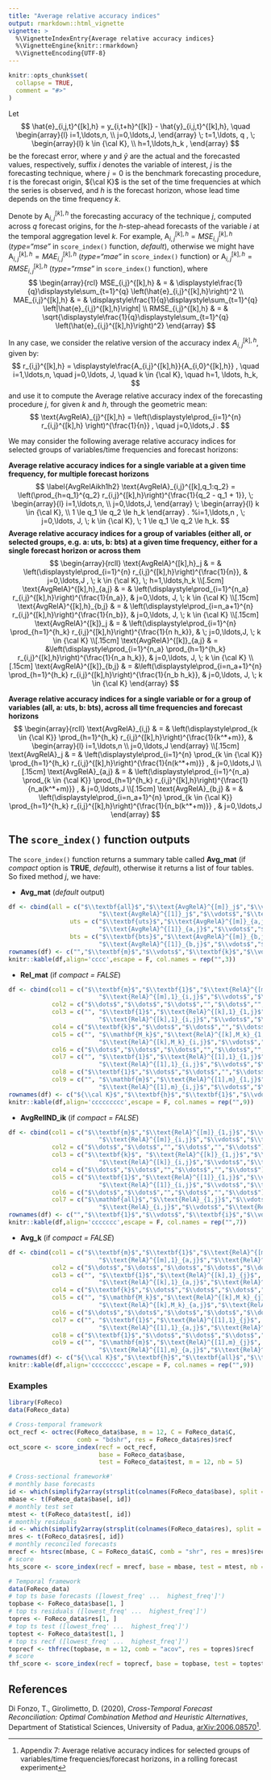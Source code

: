 ```yaml
---
title: "Average relative accuracy indices"
output: rmarkdown::html_vignette
vignette: >
  %\VignetteIndexEntry{Average relative accuracy indices}
  %\VignetteEngine{knitr::rmarkdown}
  %\VignetteEncoding{UTF-8}
---
```


```r
knitr::opts_chunk$set(
  collapse = TRUE,
  comment = "#>"
)
```

Let
$$
\hat{e}_{i,j,t}^{[k],h} = y_{i,t+h}^{[k]} - \hat{y}_{i,j,t}^{[k],h}, \quad
\begin{array}{l}
i=1,\ldots,n, \\
j=0,\ldots,J,
\end{array} \;  t=1,\ldots, q , \;
\begin{array}{l}
k \in {\cal K}, \\
h=1,\ldots,h_k ,
\end{array}
$$
be the forecast error, where $y$ and $\hat{y}$ are the actual and the forecasted values, respectively, suffix $i$ denotes the variable of interest, $j$ is the forecasting technique, where $j=0$ is the benchmark forecasting procedure, $t$ is the forecast origin, ${\cal K}$ is the set of the time frequencies at which the series is observed, and $h$ is the forecast horizon, whose lead time depends on the time frequency $k$.

Denote by A$_{i,j}^{[k],h}$ the forecasting accuracy of the technique $j$, computed across $q$ forecast origins, for the $h$-step-ahead forecasts of the variable $i$ at the temporal aggregation level $k$. For example, A$_{i,j}^{[k],h} = MSE_{i,j}^{[k],h}$ (*type="mse"* in `score_index()` function, *default*), otherwise we might have A$_{i,j}^{[k],h} = MAE_{i,j}^{[k],h}$ (*type="mae"* in `score_index()` function) or A$_{i,j}^{[k],h} = RMSE_{i,j}^{[k],h}$ (*type="rmse"* in `score_index()` function), where
$$
\begin{array}{rcl}
MSE_{i,j}^{[k],h} & = & \displaystyle\frac{1}{q}\displaystyle\sum_{t=1}^{q} \left(\hat{e}_{i,j}^{[k],h}\right)^2 \\
MAE_{i,j}^{[k],h} & = & \displaystyle\frac{1}{q}\displaystyle\sum_{t=1}^{q} \left|\hat{e}_{i,j}^{[k],h}\right| \\
RMSE_{i,j}^{[k],h} & = & \sqrt{\displaystyle\frac{1}{q}\displaystyle\sum_{t=1}^{q} \left(\hat{e}_{i,j}^{[k],h}\right)^2}
\end{array}
$$

\noindent In any case, we consider the relative version of the accuracy index $A_{i,j}^{[k],h}$, given by:
$$
r_{i,j}^{[k],h} = \displaystyle\frac{A_{i,j}^{[k],h}}{A_{i,0}^{[k],h}} ,
\quad i=1,\ldots,n, \quad  j=0,\ldots, J, \quad k \in {\cal K}, \quad h=1, \ldots, h_k,
$$
and use it to compute the Average relative accuracy index of the forecasting procedure $j$, for given $k$ and $h$, through the geometric mean:
$$
\text{AvgRelA}_{j}^{[k],h} = \left(\displaystyle\prod_{i=1}^{n} r_{i,j}^{[k],h} \right)^{\frac{1}{n}} , \quad j=0,\ldots,J .
$$

\noindent We may consider the following average relative accuracy indices for selected groups of variables/time frequencies and forecast horizons:

**Average relative accuracy indices for a single variable at a given time frequency, for multiple forecast horizons**
$$
\label{AvgRelAikh1h2}
\text{AvgRelA}_{i,j}^{[k],q_1:q_2} = \left(\prod_{h=q_1}^{q_2} r_{i,j}^{[k],h}\right)^{\frac{1}{q_2 - q_1 + 1}}, \;
\begin{array}{l}
	i=1,\ldots,n, \\
	j=0,\ldots,J,
\end{array} \;
\begin{array}{l}
	k \in {\cal K}, \\
	1 \le q_1 \le q_2 \le h_k
\end{array} .
%i=1,\ldots,n , \; j=0,\ldots, J, \; k \in {\cal K}, \; 1 \le q_1 \le q_2 \le h_k.
$$
**Average relative accuracy indices for a group of variables (either all, or selected groups, e.g. a: uts, b: bts) at a given time frequency, either for a single forecast horizon or across them**
$$
\begin{array}{rcll}
\text{AvgRelA}^{[k],h}_j & = &
\left(\displaystyle\prod_{i=1}^{n} r_{i,j}^{[k],h}\right)^{\frac{1}{n}}, &
 j=0,\ldots,J , \; k \in {\cal K}, \; h=1,\ldots,h_k \\[.5cm]
\text{AvgRelA}^{[k],h}_{a,j} & = & \left(\displaystyle\prod_{i=1}^{n_a} r_{i,j}^{[k],h}\right)^{\frac{1}{n_a}}, &
 j=0,\ldots, J, \; k \in {\cal K} \\[.15cm]
\text{AvgRelA}^{[k],h}_{b,j} & = & \left(\displaystyle\prod_{i=n_a+1}^{n} r_{i,j}^{[k],h}\right)^{\frac{1}{n_b}}, &
j=0,\ldots, J, \; k \in {\cal K} \\[.15cm]
\text{AvgRelA}^{[k]}_j & = & \left(\displaystyle\prod_{i=1}^{n} \prod_{h=1}^{h_k} r_{i,j}^{[k],h}\right)^{\frac{1}{n h_k}}, &
\; j=0,\ldots,J, \; k \in {\cal K} \\[.15cm]
\text{AvgRelA}^{[k]}_{a,j} & = &\left(\displaystyle\prod_{i=1}^{n_a} \prod_{h=1}^{h_k} r_{i,j}^{[k],h}\right)^{\frac{1}{n_a h_k}}, &
j=0,\ldots, J, \; k \in {\cal K} \\[.15cm]
\text{AvgRelA}^{[k]}_{b,j} & = &\left(\displaystyle\prod_{i=n_a+1}^{n} \prod_{h=1}^{h_k} r_{i,j}^{[k],h}\right)^{\frac{1}{n_b h_k}}, &
 j=0,\ldots, J, \; k \in {\cal K}
\end{array}
$$

**Average relative accuracy indices for a single variable or for a group of variables (all, a: uts, b: bts), across all time frequencies and forecast horizons**
$$
\begin{array}{rcll}
\text{AvgRelA}_{i,j} & = & \left(\displaystyle\prod_{k \in {\cal K}} \prod_{h=1}^{h_k} r_{i,j}^{[k],h}\right)^{\frac{1}{k^*+m}}, &
\begin{array}{l}
i=1,\ldots,n  \\ j=0,\ldots,J
\end{array} \\[.15cm]
\text{AvgRelA}_j & = & \left(\displaystyle\prod_{i=1}^{n} \prod_{k \in {\cal K}} \prod_{h=1}^{h_k} r_{i,j}^{[k],h}\right)^{\frac{1}{n(k^*+m)}}  , & j=0,\ldots,J \\[.15cm]
\text{AvgRelA}_{a,j} & = & \left(\displaystyle\prod_{i=1}^{n_a} \prod_{k \in {\cal K}} \prod_{h=1}^{h_k} r_{i,j}^{[k],h}\right)^{\frac{1}{n_a(k^*+m)}}  , & j=0,\ldots,J \\[.15cm]
\text{AvgRelA}_{b,j} & = & \left(\displaystyle\prod_{i=n_a+1}^{n} \prod_{k \in {\cal K}} \prod_{h=1}^{h_k} r_{i,j}^{[k],h}\right)^{\frac{1}{n_b(k^*+m)}} , & j=0,\ldots,J
\end{array}
$$

## The `score_index()` function outputs

The `score_index()` function returns a summary table called **Avg$\_$mat** (if *compact* option is **TRUE**, *default*), otherwise it returns a list of four tables. So fixed method $j$, we have:

- **Avg$\_$mat** (*default* output)
```r
df <- cbind(all = c("$\\textbf{all}$","$\\text{AvgRelA}^{[m]}_j$","$\\vdots$","$\\text{AvgRelA}^{[k]}_j$","$\\vdots$",
                         "$\\text{AvgRelA}^{[1]}_j$","$\\vdots$","$\\text{AvgRelA}_j$"),
                 uts = c("$\\textbf{uts}$","$\\text{AvgRelA}^{[m]}_{a,j}$","$\\vdots$","$\\text{AvgRelA}^{[k]}_{a,j}$","$\\vdots$",
                         "$\\text{AvgRelA}^{[1]}_{a,j}$","$\\vdots$","$\\text{AvgRelA}_{a,j}$"),
                 bts = c("$\\textbf{bts}$","$\\text{AvgRelA}^{[m]}_{b,j}$","$\\vdots$","$\\text{AvgRelA}^{[k]}_{b,j}$","$\\vdots$",
                         "$\\text{AvgRelA}^{[1]}_{b,j}$","$\\vdots$","$\\text{AvgRelA}_{b,j}$"))
rownames(df) <- c("","$\\textbf{m}$","$\\vdots$","$\\textbf{k}$","$\\vdots$","$\\textbf{1}$","$\\vdots$","$\\textbf{all}$")
knitr::kable(df,align='cccc',escape = F, col.names = rep("",3))
```

- **Rel$\_$mat** (if *compact = FALSE*)
```r
df <- cbind(col1 = c("$\\textbf{m}$","$\\textbf{1}$","$\\text{RelA}^{[m],1}_{1,j}$","$\\vdots$",
                         "$\\text{RelA}^{[m],1}_{i,j}$","$\\vdots$","$\\text{RelA}^{[m],1}_{n,j}$"),
            col2 = c("$\\dots$","$\\dots$","$\\dots$","","$\\dots$","","$\\dots$"),
            col3 = c("", "$\\textbf{1}$","$\\text{RelA}^{[k],1}_{1,j}$","$\\vdots$",
                         "$\\text{RelA}^{[k],1}_{i,j}$","$\\vdots$","$\\text{RelA}^{[k],1}_{n,j}$"),
            col4 = c("$\\textbf{k}$","$\\dots$","$\\dots$","","$\\dots$","","$\\dots$"),
            col5 = c("", "$\\mathbf{M_k}$","$\\text{RelA}^{[k],M_k}_{1,j}$","$\\vdots$",
                         "$\\text{RelA}^{[k],M_k}_{i,j}$","$\\vdots$","$\\text{RelA}^{[k],M_k}_{n,j}$"),
            col6 = c("$\\dots$","$\\dots$","$\\dots$","","$\\dots$","","$\\dots$"),
            col7 = c("", "$\\textbf{1}$","$\\text{RelA}^{[1],1}_{1,j}$","$\\vdots$",
                         "$\\text{RelA}^{[1],1}_{i,j}$","$\\vdots$","$\\text{RelA}^{[1],1}_{n,j}$"),
            col8 = c("$\\textbf{1}$","$\\dots$","$\\dots$","","$\\dots$","","$\\dots$"),
            col9 = c("", "$\\mathbf{m}$","$\\text{RelA}^{[1],m}_{1,j}$","$\\vdots$",
                         "$\\text{RelA}^{[1],m}_{i,j}$","$\\vdots$","$\\text{RelA}^{[1],m}_{n,j}$"))
rownames(df) <- c("${\\cal K}$","$\\textbf{h}$","$\\textbf{1}$","$\\vdots$","$\\textbf{i}$","$\\vdots$","$\\textbf{n}$")
knitr::kable(df,align='ccccccccc',escape = F, col.names = rep("",9))
```

- **AvgRelIND$\_$ik** (if *compact = FALSE*)
```r
df <- cbind(col1 = c("$\\textbf{m}$","$\\text{RelA}^{[m]}_{1,j}$","$\\vdots$",
                         "$\\text{RelA}^{[m]}_{i,j}$","$\\vdots$","$\\text{RelA}^{[m]}_{n,j}$"),
            col2 = c("$\\dots$","$\\dots$","","$\\dots$","","$\\dots$"),
            col3 = c("$\\textbf{k}$", "$\\text{RelA}^{[k]}_{1,j}$","$\\vdots$",
                         "$\\text{RelA}^{[k]}_{i,j}$","$\\vdots$","$\\text{RelA}^{[k]}_{n,j}$"),
            col4 = c("$\\dots$","$\\dots$","","$\\dots$","","$\\dots$"),
            col5 = c("$\\textbf{1}$","$\\text{RelA}^{[1]}_{1,j}$","$\\vdots$",
                         "$\\text{RelA}^{[1]}_{i,j}$","$\\vdots$","$\\text{RelA}^{[1]}_{n,j}$"),
            col6 = c("$\\dots$","$\\dots$","","$\\dots$","","$\\dots$"),
            col7 = c("$\\mathbf{all}$","$\\text{RelA}_{1,j}$","$\\vdots$",
                         "$\\text{RelA}_{i,j}$","$\\vdots$","$\\text{RelA}_{n,j}$"))
rownames(df) <- c("","$\\textbf{1}$","$\\vdots$","$\\textbf{i}$","$\\vdots$","$\\textbf{n}$")
knitr::kable(df,align='ccccccc',escape = F, col.names = rep("",7))
```	
	
- **Avg$\_$k** (if *compact = FALSE*)
```r
df <- cbind(col1 = c("$\\textbf{m}$","$\\textbf{1}$","$\\text{RelA}^{[m],1}_{j}$",
                         "$\\text{RelA}^{[m],1}_{a,j}$","$\\text{RelA}^{[m],1}_{b,j}$"),
            col2 = c("$\\dots$","$\\dots$","$\\dots$","$\\dots$","$\\dots$"),
            col3 = c("", "$\\textbf{1}$","$\\text{RelA}^{[k],1}_{j}$",
                         "$\\text{RelA}^{[k],1}_{a,j}$","$\\text{RelA}^{[k],1}_{b,j}$"),
            col4 = c("$\\textbf{k}$","$\\dots$","$\\dots$","$\\dots$","$\\dots$"),
            col5 = c("", "$\\mathbf{M_k}$","$\\text{RelA}^{[k],M_k}_{j}$",
                         "$\\text{RelA}^{[k],M_k}_{a,j}$","$\\text{RelA}^{[k],M_k}_{b,j}$"),
            col6 = c("$\\dots$","$\\dots$","$\\dots$","$\\dots$","$\\dots$"),
            col7 = c("", "$\\textbf{1}$","$\\text{RelA}^{[1],1}_{j}$",
                         "$\\text{RelA}^{[1],1}_{a,j}$","$\\text{RelA}^{[1],1}_{b,j}$"),
            col8 = c("$\\textbf{1}$","$\\dots$","$\\dots$","$\\dots$","$\\dots$"),
            col9 = c("", "$\\mathbf{m}$","$\\text{RelA}^{[1],m}_{j}$",
                         "$\\text{RelA}^{[1],m}_{a,j}$","$\\text{RelA}^{[1],m}_{b,j}$"))
rownames(df) <- c("${\\cal K}$","$\\textbf{h}$","$\\textbf{all}$","$\\textbf{a}$","$\\textbf{b}$")
knitr::kable(df,align='ccccccccc',escape = F, col.names = rep("",9))
```

### Examples

```r
library(FoReco)
data(FoReco_data)

# Cross-temporal framework
oct_recf <- octrec(FoReco_data$base, m = 12, C = FoReco_data$C,
                   comb = "bdshr", res = FoReco_data$res)$recf
oct_score <- score_index(recf = oct_recf,
                         base = FoReco_data$base,
                         test = FoReco_data$test, m = 12, nb = 5)

# Cross-sectional framework#'
# monthly base forecasts
id <- which(simplify2array(strsplit(colnames(FoReco_data$base), split = "_"))[1, ] == "k1")
mbase <- t(FoReco_data$base[, id])
# monthly test set
mtest <- t(FoReco_data$test[, id])
# monthly residuals
id <- which(simplify2array(strsplit(colnames(FoReco_data$res), split = "_"))[1, ] == "k1")
mres <- t(FoReco_data$res[, id])
# monthly reconciled forecasts
mrecf <- htsrec(mbase, C = FoReco_data$C, comb = "shr", res = mres)$recf
# score
hts_score <- score_index(recf = mrecf, base = mbase, test = mtest, nb = 5)

# Temporal framework
data(FoReco_data)
# top ts base forecasts ([lowest_freq' ...  highest_freq']')
topbase <- FoReco_data$base[1, ]
# top ts residuals ([lowest_freq' ...  highest_freq']')
topres <- FoReco_data$res[1, ]
# top ts test ([lowest_freq' ...  highest_freq']')
toptest <- FoReco_data$test[1, ]
# top ts recf ([lowest_freq' ...  highest_freq']')
toprecf <- thfrec(topbase, m = 12, comb = "acov", res = topres)$recf
# score
thf_score <- score_index(recf = toprecf, base = topbase, test = toptest, m = 12)
```

## References
Di Fonzo, T., Girolimetto, D. (2020), *Cross-Temporal Forecast Reconciliation: Optimal Combination Method and Heuristic Alternatives*, Department of Statistical Sciences, University of Padua, [arXiv:2006.08570](https://arxiv.org/abs/2006.08570)^[Appendix 7: Average relative accuracy indices for selected groups of variables/time frequencies/forecast horizons, in a rolling forecast experiment].
